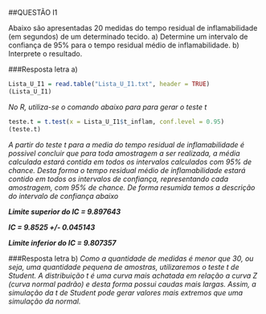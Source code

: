 ##QUESTÃO I1

Abaixo são apresentadas 20 medidas do tempo residual de inflamabilidade (em segundos) de um determinado tecido. 
a) Determine um intervalo de confiança de 95% para o tempo residual médio de inflamabilidade. 
b) Interprete o resultado.

###Resposta letra a)
```{r, results= 'asis'}
Lista_U_I1 = read.table("Lista_U_I1.txt", header = TRUE)
(Lista_U_I1)
```

*No R, utiliza-se o comando abaixo para para gerar o teste t*

```{r, echo = TRUE, results= 'asis'}
teste.t = t.test(x = Lista_U_I1$t_inflam, conf.level = 0.95)
(teste.t)
```

*A partir do teste t para a media do tempo residual de inflamabilidade é possivel concluir que para toda amostragem a ser realizada, a média calculada estará contida em todos os intervalos calculados com 95% de chance. Desta forma o tempo residual médio de inflamabilidade estará contido em todos os intervalos de confiança, representando cada amostragem, com 95% de chance. De forma resumida temos a descrição do intervalo de confiança abaixo*

***Limite superior do IC  = 9.897643***

***IC = 9.8525 +/- 0.045143***

***Limite inferior do IC  = 9.807357***

###Resposta letra b)
*Como a quantidade de medidas é menor que 30, ou seja, uma quantidade pequena de amostras, utilizaremos o teste t de Student. A distribuição t é uma curva mais achatada em relação a curva Z (curva normal padrão) e desta forma possui caudas mais largas. Assim, a simulação da t de Student pode gerar valores mais extremos que uma simulação da normal.*
